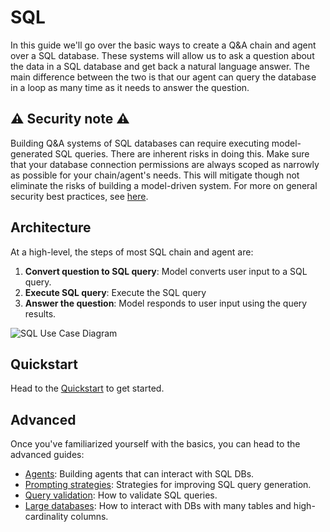 # SQL

In this guide we'll go over the basic ways to create a Q&A chain and agent over a SQL database.
These systems will allow us to ask a question about the data in a SQL database and get back a natural language answer.
The main difference between the two is that our agent can query the database in a loop as many time as it needs to answer the question.

## ⚠️ Security note ⚠️

Building Q&A systems of SQL databases can require executing model-generated SQL queries. There are inherent risks in doing this.
Make sure that your database connection permissions are always scoped as narrowly as possible for your chain/agent's needs.
This will mitigate though not eliminate the risks of building a model-driven system. For more on general security best practices, see [here](/docs/security).

## Architecture

At a high-level, the steps of most SQL chain and agent are:

1. **Convert question to SQL query**: Model converts user input to a SQL query.
2. **Execute SQL query**: Execute the SQL query
3. **Answer the question**: Model responds to user input using the query results.

![SQL Use Case Diagram](/img/sql_usecase.png)

## Quickstart

Head to the [Quickstart](/docs/use_cases/sql/quickstart) to get started.

## Advanced

Once you've familiarized yourself with the basics, you can head to the advanced guides:

- [Agents](/docs/use_cases/sql/agents): Building agents that can interact with SQL DBs.
- [Prompting strategies](/docs/use_cases/sql/prompting): Strategies for improving SQL query generation.
- [Query validation](/docs/use_cases/sql/query_checking): How to validate SQL queries.
- [Large databases](/docs/use_cases/sql/large_db): How to interact with DBs with many tables and high-cardinality columns.
